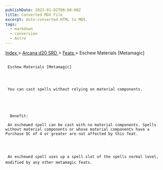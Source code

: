 ```yaml
---
publishDate: 2023-01-02T00:00:00Z
title: Converted MDX File
excerpt: Auto-converted HTML to MDX.
tags:
  - markdown
  - conversion
  - Astro
---
```


[
Index
](-index) >
[
Arcana d20 SRD
](arcana-d20-srd-index) >
[
Feats
](arcana-d20-srd-feats-index) > Eschew Materials [Metamagic]

##

     Eschew Materials [Metamagic]




     You can cast spells without relying on material components.





      Benefit:

     An eschewed spell can be cast with no material components. Spells without material components or whose material components have a Purchase DC of 4 or greater are not affected by this feat.




     An eschewed spell uses up a spell slot of the spells normal level, modified by any other metamagic feats.
